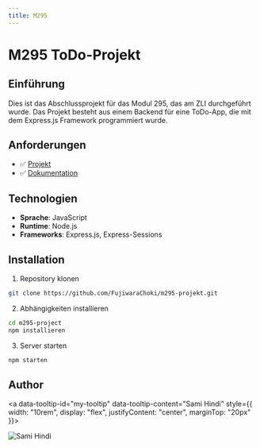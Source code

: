 ```yaml
---
title: M295
---
```


# M295 ToDo-Projekt

## Einführung

Dies ist das Abschlussprojekt für das Modul 295, das am ZLI durchgeführt wurde.
Das Projekt besteht aus einem Backend für eine ToDo-App, die mit dem Express.js
Framework programmiert wurde.

## Anforderungen

- ✅ [Projekt](https://github.com/FujiwaraChoki/m295-projekt)
- ✅ [Dokumentation](https://m295.samihindi.com)

## Technologien

- **Sprache**: JavaScript
- **Runtime**: Node.js
- **Frameworks**: Express.js, Express-Sessions

## Installation

1. Repository klonen
```bash copy
git clone https://github.com/FujiwaraChoki/m295-projekt.git
```
2. Abhängigkeiten installieren
```bash copy
cd m295-project
npm installieren
```
3. Server starten
```bash copy
npm starten
```

## Author

<Tooltip id="my-tooltip" />

<a data-tooltip-id="my-tooltip" data-tooltip-content="Sami Hindi" style={{
      width: "10rem",
      display: "flex",
      justifyContent: "center",
      marginTop: "20px"
  }}>
  <div className="avatar">
    <img style={{
      borderRadius: "10%",
    }} src="https://avatars.githubusercontent.com/u/78088687?v=4" alt="Sami Hindi" />
  </div>
</a>